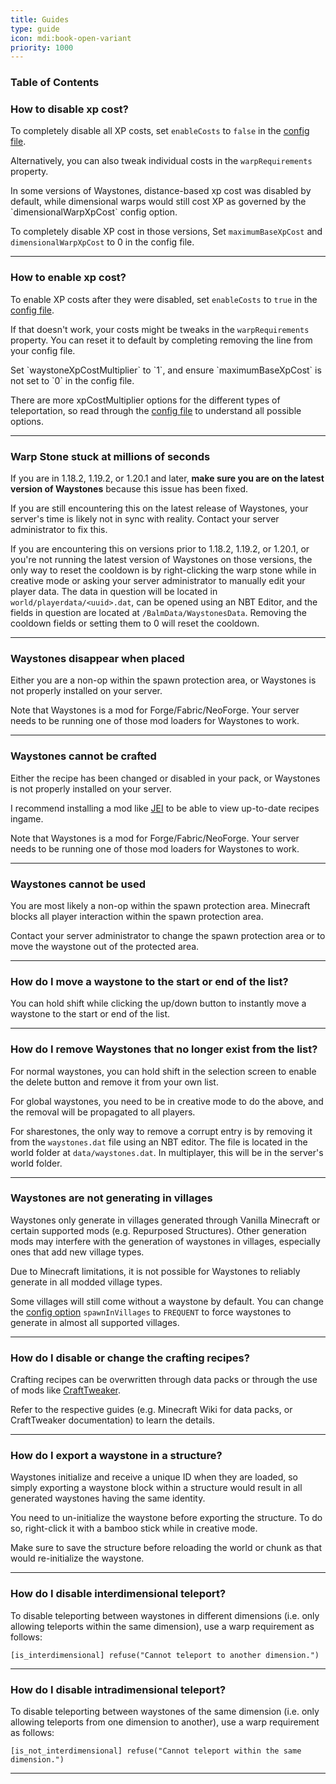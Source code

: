 ```yaml
---
title: Guides
type: guide
icon: mdi:book-open-variant
priority: 1000
---
```



### Table of Contents

### How to disable xp cost?

To completely disable all XP costs, set `enableCosts` to `false` in the [config file](../config).

Alternatively, you can also tweak individual costs in the `warpRequirements` property.

<NoteBox title="Older Versions of Minecraft">
In some versions of Waystones, distance-based xp cost was disabled by default, while dimensional warps would still cost XP as governed by the `dimensionalWarpXpCost` config option.

To completely disable XP cost in those versions, Set `maximumBaseXpCost` and `dimensionalWarpXpCost` to 0 in the config file.
</NoteBox>

---

### How to enable xp cost?

To enable XP costs after they were disabled, set `enableCosts` to `true` in the [config file](../config).

If that doesn't work, your costs might be tweaks in the `warpRequirements` property. You can reset it to default by completing removing the line from your config file.

<NoteBox title="Older Versions of Minecraft">
Set `waystoneXpCostMultiplier` to `1`, and ensure `maximumBaseXpCost` is not set to `0` in the config file.

There are more xpCostMultiplier options for the different types of teleportation, so read through the [config file](../config) to understand all possible options.
</NoteBox>

---

### Warp Stone stuck at millions of seconds

If you are in 1.18.2, 1.19.2, or 1.20.1 and later, **make sure you are on the latest version of Waystones** because this issue has been fixed.

If you are still encountering this on the latest release of Waystones, your server's time is likely not in sync with reality.
Contact your server administrator to fix this.

If you are encountering this on versions prior to 1.18.2, 1.19.2, or 1.20.1, or you're not running the latest version of Waystones on those versions,
the only way to reset the cooldown is by right-clicking the warp stone while in creative mode or asking your server administrator to manually edit your player data.
The data in question will be located in `world/playerdata/<uuid>.dat`, can be opened using an NBT Editor, and the fields in question are located at `/BalmData/WaystonesData`.
Removing the cooldown fields or setting them to 0 will reset the cooldown.

---

### Waystones disappear when placed

Either you are a non-op within the spawn protection area, or Waystones is not properly installed on your server.

Note that Waystones is a mod for Forge/Fabric/NeoForge. Your server needs to be running one of those mod loaders for Waystones to work.

---

### Waystones cannot be crafted

Either the recipe has been changed or disabled in your pack, or Waystones is not properly installed on your server.

I recommend installing a mod like [JEI](https://www.curseforge.com/minecraft/mc-mods/jei) to be able to view up-to-date recipes ingame.

Note that Waystones is a mod for Forge/Fabric/NeoForge. Your server needs to be running one of those mod loaders for Waystones to work.

---

### Waystones cannot be used

You are most likely a non-op within the spawn protection area. Minecraft blocks all player interaction within the spawn protection area.

Contact your server administrator to change the spawn protection area or to move the waystone out of the protected area.

---

### How do I move a waystone to the start or end of the list?

You can hold shift while clicking the up/down button to instantly move a waystone to the start or end of the list.

---

### How do I remove Waystones that no longer exist from the list?

For normal waystones, you can hold shift in the selection screen to enable the delete button and remove it from your own list.

For global waystones, you need to be in creative mode to do the above, and the removal will be propagated to all players.

For sharestones, the only way to remove a corrupt entry is by removing it from the `waystones.dat` file using an NBT editor.
    The file is located in the world folder at `data/waystones.dat`. In multiplayer, this will be in the server's world folder.

---

### Waystones are not generating in villages

Waystones only generate in villages generated through Vanilla Minecraft or certain supported mods (e.g. Repurposed Structures).
Other generation mods may interfere with the generation of waystones in villages, especially ones that add new village types.

Due to Minecraft limitations, it is not possible for Waystones to reliably generate in all modded village types.

Some villages will still come without a waystone by default. You can change the [config option](../config) `spawnInVillages` to `FREQUENT` to force waystones to generate in almost all supported villages.

---

### How do I disable or change the crafting recipes?

Crafting recipes can be overwritten through data packs or through the use of mods like [CraftTweaker](https://www.curseforge.com/minecraft/mc-mods/crafttweaker).

Refer to the respective guides (e.g. Minecraft Wiki for data packs, or CraftTweaker documentation) to learn the details.

---

### How do I export a waystone in a structure?

Waystones initialize and receive a unique ID when they are loaded, so simply exporting a waystone block within a structure would result in all generated waystones having the same identity.

You need to un-initialize the waystone before exporting the structure. To do so, right-click it with a bamboo stick while in creative mode.

Make sure to save the structure before reloading the world or chunk as that would re-initialize the waystone.

---

### How do I disable interdimensional teleport?

To disable teleporting between waystones in different dimensions (i.e. only allowing teleports within the same dimension), use a warp requirement as follows:

```
[is_interdimensional] refuse("Cannot teleport to another dimension.")
```

---

### How do I disable intradimensional teleport?

To disable teleporting between waystones of the same dimension (i.e. only allowing teleports from one dimension to another), use a warp requirement as follows:

```
[is_not_interdimensional] refuse("Cannot teleport within the same dimension.")
```

---